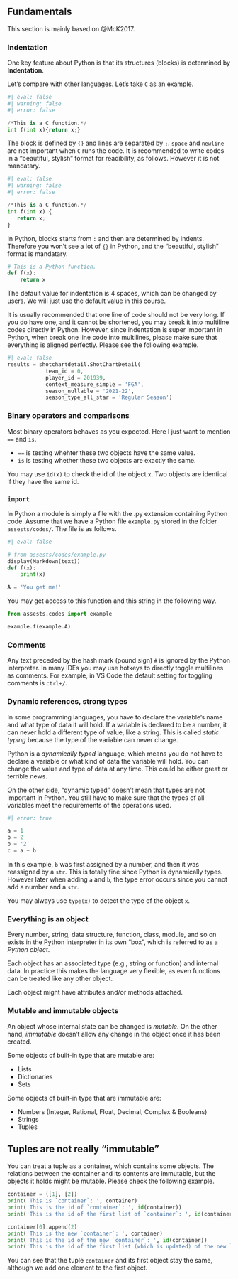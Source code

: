 
## Fundamentals
This section is mainly based on @McK2017.

### Indentation
One key feature about Python is that its structures (blocks) is determined by **Indentation**. 

Let's compare with other languages. Let's take `C` as an example.
```python
#| eval: false
#| warning: false
#| error: false

/*This is a C function.*/
int f(int x){return x;}
```
The block is defined by `{}` and lines are separated by `;`. `space` and `newline` are not important when `C` runs the code. It is recommended to write codes in a "beautiful, stylish" format for readibility, as follows. However it is not mandatary.
```python
#| eval: false
#| warning: false
#| error: false

/*This is a C function.*/
int f(int x) {
   return x;
}
```

In Python, blocks starts from `:` and then are determined by indents. Therefore you won't see a lot of `{}` in Python, and the "beautiful, stylish" format is mandatary. 
```python
# This is a Python function.
def f(x):
    return x
```


The default value for indentation is 4 spaces, which can be changed by users. We will just use the default value in this course.


::: {.callout-note}
It is usually recommended that one line of code should not be very long. If you do have one, and it cannot be shortened, you may break it into multiline codes directly in Python. However, since indentation is super important in Python, when break one line code into multilines, please make sure that everything is aligned perfectly. Please see the following example.

```python
#| eval: false
results = shotchartdetail.ShotChartDetail(
            team_id = 0,
            player_id = 201939,
            context_measure_simple = 'FGA',
            season_nullable = '2021-22',
            season_type_all_star = 'Regular Season')
```

:::




### Binary operators and comparisons

Most binary operators behaves as you expected. Here I just want to mention `==` and `is`. 

- `==` is testing whehter these two objects have the same value.
- `is` is testing whether these two objects are exactly the same.


::: {.callout-note}
You may use `id(x)` to check the id of the object `x`. Two objects are identical if they have the same id.
:::



<!-- ### Duck typing -->
### `import`

In Python a module is simply a file with the .py extension containing Python code. Assume that we have a Python file `example.py` stored in the folder `assests/codes/`. The file is as follows.

```python
#| eval: false

# from assests/codes/example.py
display(Markdown(text))
def f(x):
    print(x)

A = 'You get me!'
```
You may get access to this function and this string in the following way.

```python
from assests.codes import example

example.f(example.A)
```



### Comments

Any text preceded by the hash mark (pound sign) `#` is ignored by the Python interpreter. In many IDEs you may use hotkeys to directly toggle multilines as comments. For example, in VS Code the default setting for toggling comments is `ctrl+/`.


### Dynamic references, strong types

In some programming languages, you have to declare the variable’s name and what type of data it will hold. If a variable is declared to be a number, it can never hold a different type of value, like a string. This is called *static typing* because the type of the variable can never change.

Python is a *dynamically typed* language, which means you do not have to declare a variable or what kind of
data the variable will hold. You can change the value and type of data at any time. This could be either great or terrible news. 

On the other side, "dynamic typed" doesn't mean that types are not important in Python. You still have to make sure that the types of all variables meet the requirements of the operations used.

```python
#| error: true

a = 1
b = 2
b = '2'
c = a + b
```

In this example, `b` was first assigned by a number, and then it was reassigned by a `str`. This is totally fine since Python is dynamically types. However later when adding `a` and `b`, the type error occurs since you cannot add a number and a `str`.


::: {.callout-note}
You may always use `type(x)` to detect the type of the object `x`.
:::



### Everything is an object

Every number, string, data structure, function, class, module, and so on exists in the Python interpreter in its own “box”, which is referred to as a *Python object*. 

Each object has an associated type (e.g., string or function) and internal data. In practice this makes the language very flexible, as even functions can be treated like any other object.

Each object might have attributes and/or methods attached. 


### Mutable and immutable objects
An object whose internal state can be changed is *mutable*. On the other hand, *immutable* doesn’t allow any change in the object once it has been created.

Some objects of built-in type that are mutable are:

- Lists
- Dictionaries
- Sets


Some objects of built-in type that are immutable are:

- Numbers (Integer, Rational, Float, Decimal, Complex & Booleans)
- Strings
- Tuples


::: {#exm-}
## Tuples are not really "immutable"
You can treat a tuple as a container, which contains some objects. The relations between the container and its contents are immutable, but the objects it holds might be mutable. Please check the following example.

```python
container = ([1], [2])
print('This is `container`: ', container)
print('This is the id of `container`: ', id(container))
print('This is the id of the first list of `container`: ', id(container[0]))

container[0].append(2)
print('This is the new `container`: ', container)
print('This is the id of the new `container`: ', id(container))
print('This is the id of the first list (which is updated) of the new `container`: ', id(container[0]))
```
You can see that the tuple `container` and its first object stay the same, although we add one element to the first object.
:::

